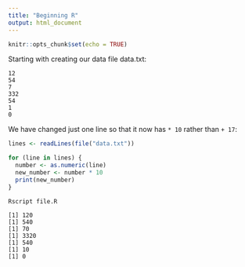```yaml
---
title: "Beginning R"
output: html_document
---
```


```r
knitr::opts_chunk$set(echo = TRUE)
```

Starting with creating our data file data.txt:

```
12
54
7
332
54
1
0
```

We have changed just one line so that it now has `* 10` rather than `+ 17`:

```R
lines <- readLines(file("data.txt"))

for (line in lines) {
  number <- as.numeric(line)
  new_number <- number * 10
  print(new_number)
}
```

```
Rscript file.R

[1] 120
[1] 540
[1] 70
[1] 3320
[1] 540
[1] 10
[1] 0
```

